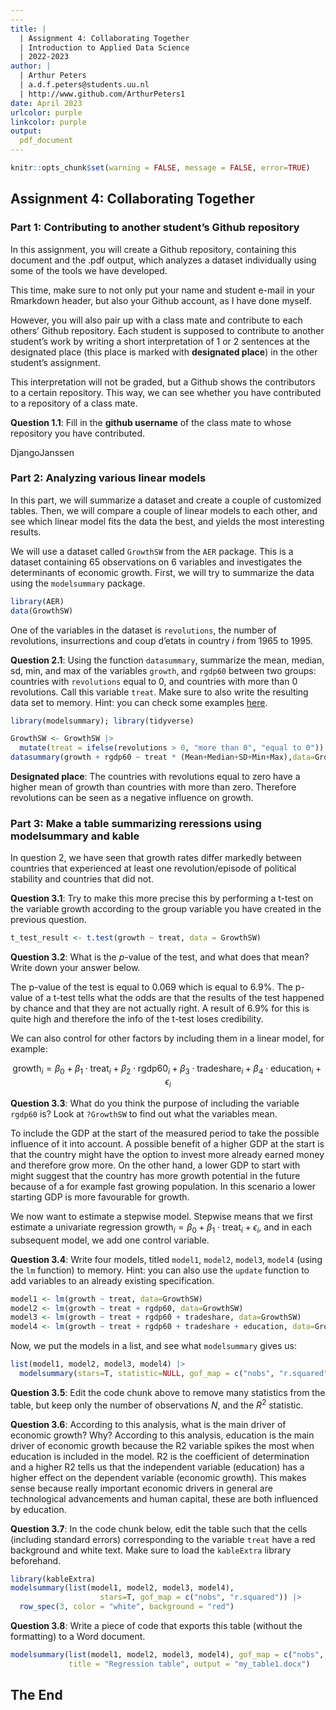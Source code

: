 ```yaml
---
---
title: | 
  | Assignment 4: Collaborating Together
  | Introduction to Applied Data Science
  | 2022-2023
author: |
  | Arthur Peters
  | a.d.f.peters@students.uu.nl
  | http://www.github.com/ArthurPeters1
date: April 2023
urlcolor: purple
linkcolor: purple
output: 
  pdf_document
---
```


```r
knitr::opts_chunk$set(warning = FALSE, message = FALSE, error=TRUE)
```

## Assignment 4: Collaborating Together 

### Part 1: Contributing to another student's Github repository

In this assignment, you will create a Github repository, containing this document and the .pdf output, which analyzes a dataset individually using some of the tools we have developed. 

This time, make sure to not only put your name and student e-mail in your Rmarkdown header, but also your Github account, as I have done myself. 

However, you will also pair up with a class mate and contribute to each others' Github repository. Each student is supposed to contribute to another student's work by writing a short interpretation of 1 or 2 sentences at the designated place (this place is marked with **designated place**) in the other student's assignment. 

This interpretation will not be graded, but a Github shows the contributors to a certain repository. This way, we can see whether you have contributed to a repository of a class mate. 

**Question 1.1**: Fill in the __github username__ of the class mate to whose repository you have contributed. 

DjangoJanssen

### Part 2: Analyzing various linear models

In this part, we will summarize a dataset and create a couple of customized tables. Then, we will compare a couple of linear models to each other, and see which linear model fits the data the best, and yields the most interesting results.

We will use a dataset called `GrowthSW` from the `AER` package. This is a dataset containing 65 observations on 6 variables and investigates the determinants of economic growth. First, we will try to summarize the data using the `modelsummary` package. 

```r
library(AER)
data(GrowthSW)
```

One of the variables in the dataset is `revolutions`, the number of revolutions, insurrections and coup d'etats in country $i$ from 1965 to 1995.

**Question 2.1**: Using the function `datasummary`, summarize the mean, median, sd, min, and max of the variables `growth`, and `rgdp60` between two groups: countries with `revolutions` equal to 0, and countries with more than 0 revolutions. Call this variable `treat`. Make sure to also write the resulting data set to memory. Hint: you can check some examples [here](https://vincentarelbundock.github.io/modelsummary/articles/datasummary.html#datasummary).

```r
library(modelsummary); library(tidyverse)

GrowthSW <- GrowthSW |>
  mutate(treat = ifelse(revolutions > 0, "more than 0", "equal to 0")) 
datasummary(growth + rgdp60 ~ treat * (Mean+Median+SD+Min+Max),data=GrowthSW)
```

**Designated place**: The countries with revolutions equal to zero have a higher mean of growth than countries with more than zero. Therefore revolutions can be seen as a negative influence on growth.


### Part 3: Make a table summarizing reressions using modelsummary and kable

In question 2, we have seen that growth rates differ markedly between countries that experienced at least one revolution/episode of political stability and countries that did not. 

**Question 3.1**: Try to make this more precise this by performing a t-test on the variable growth according to the group variable you have created in the previous question. 

```r
t_test_result <- t.test(growth ~ treat, data = GrowthSW)

```

**Question 3.2**: What is the $p$-value of the test, and what does that mean? Write down your answer below.

The p-value of the test is equal to 0.069 which is equal to 6.9%. The p-value of a t-test tells what the odds are that the results of the test happened by chance and that they are not actually right. A result of 6.9% for this is quite high and therefore the info of the t-test loses credibility.

We can also control for other factors by including them in a linear model, for example:

$$
\text{growth}_i = \beta_0 + \beta_1 \cdot \text{treat}_i + \beta_2 \cdot \text{rgdp60}_i + \beta_3 \cdot \text{tradeshare}_i + \beta_4 \cdot \text{education}_i + \epsilon_i
$$

**Question 3.3**: What do you think the purpose of including the variable `rgdp60` is? Look at `?GrowthSW` to find out what the variables mean. 

To include the GDP at the start of the measured period to take the possible influence of it into account. A possible benefit of a higher GDP at the start is that the country might have the option to invest more already earned money and therefore grow more. On the other hand, a lower GDP to start with might suggest that the country has more growth potential in the future because of a for example fast growing population. In this scenario a lower starting GDP is more favourable for growth.

We now want to estimate a stepwise model. Stepwise means that we first estimate a univariate regression $\text{growth}_i = \beta_0 + \beta_1 \cdot \text{treat}_i + \epsilon_i$, and in each subsequent model, we add one control variable. 

**Question 3.4**: Write four models, titled `model1`, `model2`, `model3`, `model4` (using the `lm` function) to memory. Hint: you can also use the `update` function to add variables to an already existing specification.

```r
model1 <- lm(growth ~ treat, data=GrowthSW)
model2 <- lm(growth ~ treat + rgdp60, data=GrowthSW)
model3 <- lm(growth ~ treat + rgdp60 + tradeshare, data=GrowthSW)
model4 <- lm(growth ~ treat + rgdp60 + tradeshare + education, data=GrowthSW)
```

Now, we put the models in a list, and see what `modelsummary` gives us:

```r
list(model1, model2, model3, model4) |>
  modelsummary(stars=T, statistic=NULL, gof_map = c("nobs", "r.squared"))
```

**Question 3.5**: Edit the code chunk above to remove many statistics from the table, but keep only the number of observations $N$, and the $R^2$ statistic. 

**Question 3.6**: According to this analysis, what is the main driver of economic growth? Why?
According to this analysis, education is the main driver of economic growth because the R2 variable spikes the most when education is included in the model. R2 is the coefficient of determination and a higher R2 tells us that the independent variable (education) has a higher effect on the dependent variable (economic growth). This makes sense because really important economic drivers in general are technological advancements and human capital, these are both influenced by education.

**Question 3.7**: In the code chunk below, edit the table such that the cells (including standard errors) corresponding to the variable `treat` have a red background and white text. Make sure to load the `kableExtra` library beforehand.

```r
library(kableExtra)
modelsummary(list(model1, model2, model3, model4), 
                    stars=T, gof_map = c("nobs", "r.squared")) |>
  row_spec(3, color = "white", background = "red")
```

**Question 3.8**: Write a piece of code that exports this table (without the formatting) to a Word document. 

```r
modelsummary(list(model1, model2, model3, model4), gof_map = c("nobs", "r.squared"),
             title = "Regression table", output = "my_table1.docx")
```

## The End
